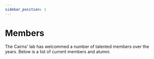 ```yaml
---
sidebar_position: 1
---
```

# Members

The Cairns' lab has welcommed a number of talented members over the years. Below is a list of current members and alumni.